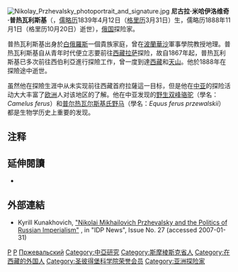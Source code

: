 [[File:Nikolay_Przhevalsky_photoportrait_and_signature.jpg|right]]
'''尼古拉·米哈伊洛维奇·普热瓦利斯基'''（{{lang-ru|'''Никола́й Миха́йлович Пржева́льский'''}}，[[儒略历|儒略历]]1839年4月12日（[[格里历|格里历]]3月31日）生，儒略历1888年11月1日（格里历10月20日）逝世），[[俄国|俄国]]探险家。

普热瓦利斯基出身於[[白俄羅斯|白俄羅斯]]一個貴族家庭，曾在[[波蘭|波蘭]][[華沙|華沙]]軍事學院教授地理。普热瓦利斯基自从青年时代便立志要前往[[西藏|西藏]][[拉萨|拉萨]]探险，故自1867年起，普热瓦利斯基已多次前往西伯利亞進行探險工作，曾一度到達[[西藏|西藏]]和[[天山|天山]]。他於1888年在探險途中逝世。

虽然他在探險生涯中从未实现前往西藏首府拉薩這一目标，但是他在[[中亚|中亚]]的探险活动大大丰富了[[欧洲|欧洲]]人对该地区的了解。他在中亚发现的[[野生双峰骆驼|野生双峰骆驼]]（學名：''Camelus ferus''）和[[普尔热瓦尔斯基氏野马|普尔热瓦尔斯基氏野马]]（學名：''Equus ferus przewalskii''）都是生物学历史上重要的发现。

{{植物命名人|Przew.|尼古拉·米哈伊洛维奇·普热瓦利斯基}}
{{动物命名人|Przewalski|尼古拉·米哈伊洛维奇·普热瓦利斯基}}

== 注释 ==
{{reflist}}

==延伸閱讀==
{{refbegin}}
*{{Cite book|last1=Meyer|first1=Karl E.|last2=Brysac|first2=Shareen Blair|title=Tournament of Shadows: The Great Game and the Race for Empire in Central Asia|publisher=[[Basic_Books|Basic Books]]|date=October 25, 1999|isbn=978-1-58243-106-2}}
{{refend}}

==外部連結==
{{Commonscat|Nikolai Przevalski}}
*Kyrill Kunakhovich, [http://idp.bl.uk/archives/news27/idpnews_27.a4d#2 "Nikolai Mikhailovich Przhevalsky and the Politics of Russian Imperialism"] {{Wayback|url=http://idp.bl.uk/archives/news27/idpnews_27.a4d#2 |date=20160303185652 }}, in "IDP News", Issue No. 27 (accessed 2007-01-31)

{{Authority control}}
[[Category:1839年出生|P]]
[[Category:1888年逝世|P]]
[[Category:俄罗斯帝国探险家|Пржевальский]]
[[Category:中亞研究|Category:中亞研究]]
[[Category:斯摩棱斯克省人|Category:斯摩棱斯克省人]]
[[Category:在西藏的外国人|Category:在西藏的外国人]]
[[Category:圣彼得堡科学院荣誉会员|Category:圣彼得堡科学院荣誉会员]]
[[Category:亚洲探险家|Category:亚洲探险家]]